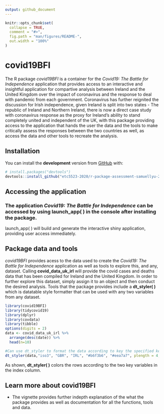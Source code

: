 ```yaml
---
output: github_document
---
```


<!-- README.md is generated from README.Rmd. Please edit that file -->

```r
knitr::opts_chunk$set(
  collapse = TRUE,
  comment = "#>",
  fig.path = "man/figures/README-",
  out.width = "100%"
)
```

# covid19BFI

<!-- badges: start -->

<!-- badges: end -->

The R package _covid19BFI_ is a container for the _Covid19: The Battle for Independence_ application that provides access to an interactive and insightful application for compartive analysis between Ireland and the United Kingdom over the impact of coronavirus and the response to deal with pandemic from each government. Coronavirus has further reignited the discussion for Irish independence, given Ireland is split into two states - The republic of Ireland and Northern Ireland, there is now a direct case study with coronavirus response as the proxy for Ireland's ability to stand completely united and independent of the UK, with this package providing access to the application that hands
the user the data and the tools to make critically assess the responses between the two countries as well, as access the data and other tools to recreate the analysis.

## Installation

You can install the **development** version from 
[GitHub](https://github.com/etc5523-2020/r-package-assessment-samuellyu-2021) with:

``` r
# install.packages("devtools")
devtools::install_github("etc5523-2020/r-package-assessment-samuellyu-2021")
```
## Accessing the application

### The application _Covid19: The Battle for Independence_ can be accessed by using **launch_app( )** in the console after installing the package.
launch_app( ) will build and generate the interactive shiny application, providing user access immediately.

## Package data and tools
_covid19BFI_ provides acess to the data used to create the _Covid19: The Battle for Independence_ application as well as tools to explore this, and any, dataset. Calling **covid_data_uk_irl** will provide the covid cases and deaths data that has been compiled for Ireland and the United Kingdom. In order to further explore this dataset, simply assign it to an object and then conduct the desired analysis. Tools that the package provides include a **dt_styler( )** which is datatable style formatter that can be used with any two variables from any dataset.

```r
library(covid19BFI)
library(tidycovid19)
library(dplyr)
library(covdata)
library(tibble)
options(digits = 2)
data <- covid_data_uk_irl %>% 
  arrange(desc(date)) %>%
  head(n=10)

#Can use dt_styler to format the data according to key the specified key variables
dt_styler(data,"iso3", "GBR", "IRL", "#b6f3b6", "#eea7a7", plength = 4, rownames = FALSE)
```

As shown, **dt_styler( )** colors the rows according to the two key variables in the index column. 

## Learn more about **covid19BFI**

  - The vignette provides further indepth explanation of the what the package provides as well as documentation for all the functions, tools and data.

